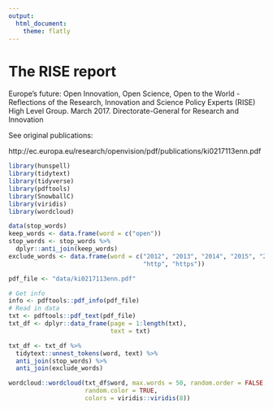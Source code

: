```yaml
---
output: 
  html_document: 
    theme: flatly
---
```


# The RISE report

Europe’s future: Open Innovation, Open Science, Open to the World - Reflections of the Research, Innovation and Science Policy Experts (RISE) High Level Group. March 2017. Directorate-General for Research and Innovation

See original publications:

http://ec.europa.eu/research/openvision/pdf/publications/ki0217113enn.pdf

```r
library(hunspell)
library(tidytext)
library(tidyverse)
library(pdftools)
library(SnowballC)
library(viridis)
library(wordcloud)
```

```r
data(stop_words)
keep_words <- data.frame(word = c("open"))
stop_words <- stop_words %>% 
  dplyr::anti_join(keep_words)
exclude_words <- data.frame(word = c("2012", "2013", "2014", "2015", "2016", 
                                     "http", "https"))

pdf_file <- "data/ki0217113enn.pdf"

# Get info
info <- pdftools::pdf_info(pdf_file)
# Read in data
txt <- pdftools::pdf_text(pdf_file)
txt_df <- dplyr::data_frame(page = 1:length(txt), 
                            text = txt)

txt_df <- txt_df %>% 
  tidytext::unnest_tokens(word, text) %>% 
  anti_join(stop_words) %>% 
  anti_join(exclude_words)
```

```r
wordcloud::wordcloud(txt_df$word, max.words = 50, random.order = FALSE,
                     random.color = TRUE, 
                     colors = viridis::viridis(8))
```



